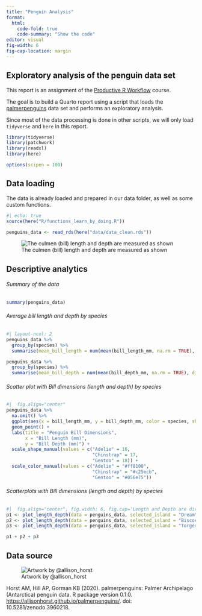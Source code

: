 ```yaml
---
title: "Penguin Analysis"
format:
  html:
    code-fold: true
    code-summary: "Show the code"
editor: visual
fig-width: 6
fig-cap-location: margin
---
```


## Exploratory analysis of the penguin data set

This report is an assignment of the [Productive R Workflow](https://www.productive-r-workflow.com/) course.

The goal is to build a Quarto report using a script that loads the [palmerpenguins](https://allisonhorst.github.io/palmerpenguins/) data set and performs an exploratory analysis.

Since most of the data processing is done in other scripts, we will only load `tidyverse` and `here` in this report.

```r
library(tidyverse)
library(patchwork)
library(readxl)
library(here)

options(scipen = 100)

```

## Data loading

The data is already loaded and prepared in our data folder, as well as some custom functions.

```r
#| echo: true
source(here("R/functions_learn_by_doing.R"))

penguins_data <- read_rds(here("data/data_clean.rds"))

```

![The culmen (bill) length and depth are measured as shown](images/culmen_depth.png){fig-alt="Culmen depth diagram" fig-align="center"}

## Descriptive analytics

###### Summary of the data

```r
summary(penguins_data)
```

###### Average bill length and depth by species

```r
#| layout-ncol: 2
penguins_data %>%
  group_by(species) %>%
  summarise(mean_bill_length = num(mean(bill_length_mm, na.rm = TRUE), digits = 2))

penguins_data %>%
  group_by(species) %>%
  summarise(mean_bill_depth = num(mean(bill_depth_mm, na.rm = TRUE), digits = 2))
```

###### Scatter plot with Bill dimensions (length and depth) by species

```r
#|  fig.align="center"
penguins_data %>%
  na.omit() %>%
  ggplot(aes(x = bill_length_mm, y = bill_depth_mm, color = species, shape = species)) +
  geom_point() + 
  labs(title = "Penguin Bill Dimensions",
       x = "Bill Length (mm)",
       y = "Bill Depth (mm)") +
  scale_shape_manual(values = c("Adelie" = 16,
                                "Chinstrap" = 17,
                                "Gentoo" = 18)) +
  scale_color_manual(values = c("Adelie" = "#ff8100",
                                "Chinstrap" = "#c25ecb",
                                "Gentoo" = "#056e75"))
```

###### Scatterplots with Bill dimensions (length and depth) by species

```r
#|  fig.align="center", fig.width: 6, fig.cap='Length and Depth are directly correlated'
p1 <- plot_length_depth(data = penguins_data, selected_island = "Dream", selected_species = "Chinstrap")
p2 <- plot_length_depth(data = penguins_data, selected_island = "Biscoe", selected_species = "Gentoo")
p3 <- plot_length_depth(data = penguins_data, selected_island = "Torgersen", selected_species = "Adelie")

p1 + p2 + p3
```

## Data source

![Artwork by \@allison_horst](https://allisonhorst.github.io/palmerpenguins/reference/figures/lter_penguins.png){fig-alt="Meet the Palmer penguins" fig-align="center"}

Horst AM, Hill AP, Gorman KB (2020). palmerpenguins: Palmer Archipelago (Antarctica) penguin data. R package version 0.1.0. <https://allisonhorst.github.io/palmerpenguins/>. doi: 10.5281/zenodo.3960218.
